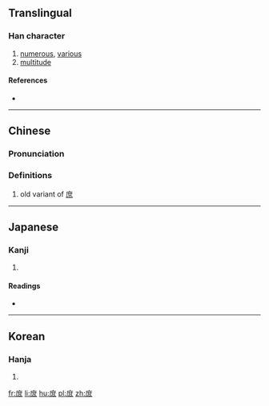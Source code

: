 {{also|庶}}
==Translingual==

===Han character===
{{Han char|rn=53|rad=广|as=08|sn=11|four=|canj=戈廿人人 (ITOO)|ids=⿸[[广]]⿱[[廿]][[从]]}}

# [[numerous]], [[various]]
# [[multitude]]

====References====
* {{Han ref|kx=0348.081|hdz=20886.131|uh=5EBB|ud=24251}}

----

==Chinese==
{{zh-forms}}

===Pronunciation===
{{zh-pron
|m=shù,zhù,zhē
|c=syu3
|h=pfs=
|md=
|mn=
|w=
|mc=
|oc=
|cat=a
}}

===Definitions===
{{zh-hanzi}}

# old variant of [[庶]]

----

==Japanese==

===Kanji===
{{ja-kanji|grade=|rs=广08}}

# {{defn|lang=ja|sort=广08}}

====Readings====
* {{ja-readings|on=[[しょ]] (sho)|kun=[[もろもろ]] (moromoro), [[こいねがう]] (koinegau), [[ちかい]] (chikai)}}

----

==Korean==

===Hanja===
{{ko-hanja|hangeul=서|rv=seo|mr=sŏ}}

# {{defn|lang=ko|sort=广08}}

[[fr:庻]]
[[li:庻]]
[[hu:庻]]
[[pl:庻]]
[[zh:庻]]